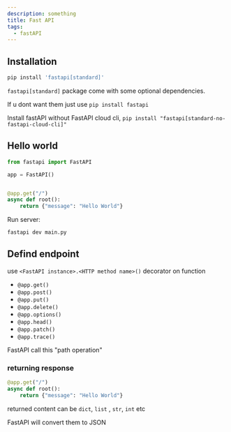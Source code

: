 ```yaml
---
description: something
title: Fast API
tags:
  - fastAPI
---
```



## Installation

```bash title= showLineNumbers
pip install 'fastapi[standard]'
```

<Admonition type="note" title="note"> 

`fastapi[standard]` package come with some optional dependencies. 

If u dont want them just use `pip install fastapi`

</Admonition>

<Admonition type="info" title="info"> 

Install fastAPI without FastAPI cloud cli, `pip install "fastapi[standard-no-fastapi-cloud-cli]"`

</Admonition>


## Hello world

```python title=main.py showLineNumbers
from fastapi import FastAPI

app = FastAPI()


@app.get("/")
async def root():
    return {"message": "Hello World"}
```

Run server:
```bash title= showLineNumbers
fastapi dev main.py
```


## Defind endpoint

use `<FastAPI instance>.<HTTP method name>()` decorator on function

- `@app.get()`
- `@app.post()`
- `@app.put()`
- `@app.delete()`
- `@app.options()`
- `@app.head()`
- `@app.patch()`
- `@app.trace()`

<Admonition type="note" title="note"> 

FastAPI call this "path operation"

</Admonition>

### returning response

```python title= showLineNumbers
@app.get("/")
async def root():
    return {"message": "Hello World"}
```

returned content can be `dict`, `list` , `str`, `int` etc

FastAPI will convert them to JSON